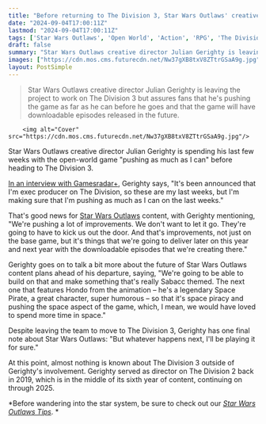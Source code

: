 ```yaml
---
title: "Before returning to The Division 3, Star Wars Outlaws' creative director is spending his 'last weeks' on the open-world game 'pushing as much as I can'"
date: "2024-09-04T17:00:11Z"
lastmod: "2024-09-04T17:00:11Z"
tags: ['Star Wars Outlaws', 'Open World', 'Action', 'RPG', 'The Division 3', 'Massive Entertainment', 'PC', 'Xbox', 'PlayStation']
draft: false
summary: "Star Wars Outlaws creative director Julian Gerighty is leaving the project to work on The Division 3 but assures fans that he's pushing the game as far as he can before he goes and that the game will have downloadable episodes released in the future."
images: ["https://cdn.mos.cms.futurecdn.net/Nw37gXB8txV8ZTtrGSaA9g.jpg"]
layout: PostSimple
---
```

> Star Wars Outlaws creative director Julian Gerighty is leaving the project to work on The Division 3 but assures fans that he's pushing the game as far as he can before he goes and that the game will have downloadable episodes released in the future.


        <img alt="Cover" src="https://cdn.mos.cms.futurecdn.net/Nw37gXB8txV8ZTtrGSaA9g.jpg"/>
        
Star Wars Outlaws creative director Julian Gerighty is spending his last few weeks with the open-world game "pushing as much as I can" before heading to The Division 3.

[In an interview with Gamesradar+](https://www.gamesradar.com/games/action/star-wars-outlaws-massive-entertainment-interview-creative-director-julian-gerighty-and-game-director-mathias-karlson-exclusive/), Gerighty says, "It's been announced that I'm exec producer on The Division, so these are my last weeks, but I'm making sure that I'm pushing as much as I can on the last weeks." 

That's good news for [Star Wars Outlaws](https://www.gamesradar.com/star-wars-outlaws-guide/) content, with Gerighty mentioning, "We're pushing a lot of improvements. We don't want to let it go. They're going to have to kick us out the door. And that's improvements, not just on the base game, but it's things that we're going to deliver later on this year and next year with the downloadable episodes that we're creating there." 

Gerighty goes on to talk a bit more about the future of Star Wars Outlaws content plans ahead of his departure, saying, "We're going to be able to build on that and make something that's really Sabacc themed. The next one that features Hondo from the animation – he's a legendary Space Pirate, a great character, super humorous – so that it's space piracy and pushing the space aspect of the game, which, I mean, we would have loved to spend more time in space."

Despite leaving the team to move to The Division 3, Gerighty has one final note about Star Wars Outlaws: "But whatever happens next, I'll be playing it for sure."

At this point, almost nothing is known about The Division 3 outside of Gerighty's involvement. Gerighty served as director on The Division 2 back in 2019, which is in the middle of its sixth year of content, continuing on through 2025.

*Before wandering into the star system, be sure to check out our *[<em>Star Wars Outlaws Tips</em>](https://www.gamesradar.com/games/action/star-wars-outlaws-tips/)*. *
        